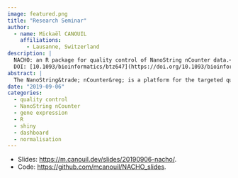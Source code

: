 ```yaml
---
image: featured.png
title: "Research Seminar"
author:
  - name: Mickaël CANOUIL
    affiliations:
      - Lausanne, Switzerland
description: |
  NACHO: an R package for quality control of NanoString nCounter data.</br>
  DOI: [10.1093/bioinformatics/btz647](https://doi.org/10.1093/bioinformatics/btz647).
abstract: |
  The NanoString&trade; nCounter&reg; is a platform for the targeted quantification of expression data in biofluids and tissues. While software by the manufacturer is available in addition to third parties packages, they do not provide a complete quality control (QC) pipeline. Here, we present NACHO ('NAnostring quality Control dasHbOard'), a comprehensive QC R-package. The package consists of three subsequent steps: summarize, visualize and normalize. The summarize function collects all the relevant data and stores it in a tidy format, the visualize function initiates a dashboard with plots of the relevant QC outcomes. It contains QC metrics that are measured by default by the manufacturer, but also calculates other insightful measures, including the scaling factors that are needed in the normalization step. In this normalization step, different normalization methods can be chosen to optimally preprocess data. Together, NACHO is a comprehensive method that optimizes insight and preprocessing of nCounter&reg; data.
date: "2019-09-06"
categories:
  - quality control
  - NanoString nCounter
  - gene expression
  - R
  - shiny
  - dashboard
  - normalisation
---
```


- Slides: <https://m.canouil.dev/slides/20190906-nacho/>.
- Code: <https://github.com/mcanouil/NACHO_slides>.
